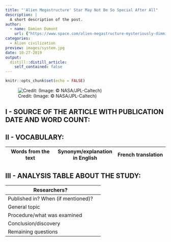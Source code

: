 ```yaml
---
title: "'Alien Megastructure' Star May Not Be So Special After All"
description: |
  A short description of the post.
author:
  - name: Damien Dumont
    url: {"https://www.space.com/alien-megastructure-mysteriously-dimming-stars.html"}
categories:
  - Alien civilization
preview: images/system.jpg
date: 10-27-2019
output:
  distill::distill_article:
    self_contained: false
---
```


```r
knitr::opts_chunk$set(echo = FALSE)
```

![Credit: (Image: © NASA/JPL-Caltech)](images/system.jpg)

## I - SOURCE OF THE ARTICLE WITH PUBLICATION DATE AND WORD COUNT:



## II - VOCABULARY:

| Words from the text | Synonym/explanation in English | French translation |
|--|--|--|


## III - ANALYSIS TABLE ABOUT THE STUDY:

| Researchers? |  |
|-|-|
| Published in? When (if mentioned)? |  |
| General topic |  |
| Procedure/what was examined |  |
| Conclusion/discovery |  |
| Remaining questions |  |

